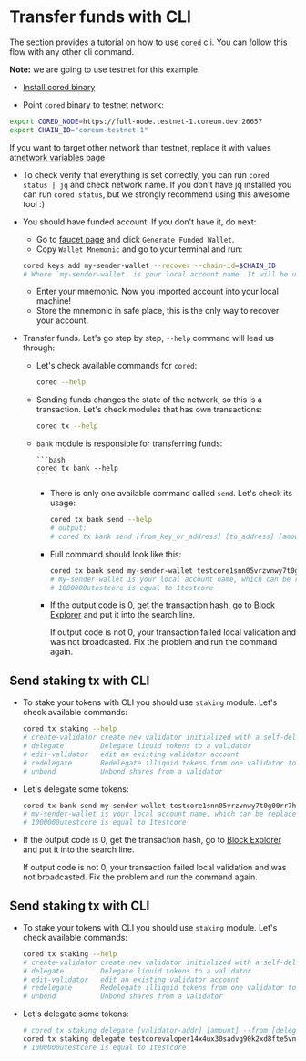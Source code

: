 # Transfer funds with CLI

The section provides a tutorial on how to use `cored` cli. You can follow this flow with any other
cli command.

**Note:** we are going to use testnet for this example.

-   <a href="/docs/become-validator/essentials/install-cored" target="_blank" rel="noopener noreferrer" class="text-[#24cc8e] hover:text-[#1db07a] text-md font-bold">Install cored binary</a>


-   Point `cored` binary to testnet network:

```bash
export CORED_NODE=https://full-node.testnet-1.coreum.dev:26657
export CHAIN_ID="coreum-testnet-1"
```

If you want to target other network than testnet, replace it with values at<a href="/docs/tutorials/get-started/setup-cli" target="_blank" rel="noopener noreferrer" class="text-[#24cc8e] hover:text-[#1db07a] text-md font-bold">network variables page</a>


  * To check verify that everything is set correctly, you can run `cored status | jq` and check network name.
    If you don't have jq installed you can run `cored status`, but we strongly recommend using this awesome tool :)

* You should have funded account. If you don't have it, do next:
  * Go to <a href="/docs/tools/faucet" target="_blank" rel="noopener noreferrer" class="text-[#24cc8e] hover:text-[#1db07a] text-md font-bold">faucet page</a>
 and click `Generate Funded Wallet`.
  * Copy `Wallet Mnemonic` and go to your terminal and run:
  ```bash
  cored keys add my-sender-wallet --recover --chain-id=$CHAIN_ID
  # Where `my-sender-wallet` is your local account name. It will be used later.
  ```
  * Enter your mnemonic. Now you imported account into your local machine!
  * Store the mnemonic in safe place, this is the only way to recover your account.

* Transfer funds. Let's go step by step, `--help` command will lead us through:
  * Let's check available commands for `cored`:
    ```bash
    cored --help
    ```
  * Sending funds changes the state of the network, so this is a transaction. Let's check modules that has own transactions:
    ```bash
    cored tx --help
    ```

  * `bank` module is responsible for transferring funds:

        ```bash
        cored tx bank --help
        ```

    -   There is only one available command called `send`. Let's check its usage:

        ```bash
        cored tx bank send --help
        # output:
        # cored tx bank send [from_key_or_address] [to_address] [amount] [flags]
        ```

    -   Full command should look like this:

        ```bash
        cored tx bank send my-sender-wallet testcore1snn05vrzvnwy7t0g00rr7hva63hmwxuuv7nrj0 1000000utestcore --node=$CORED_NODE --chain-id=$CHAIN_ID
        # my-sender-wallet is your local account name, which can be replaced by an address.
        # 1000000utestcore is equal to 1testcore
        ```

    -   If the output code is 0, get the transaction hash, go to
        <a href="/docs/tools/blockchain-explorers" target="_blank" rel="noopener noreferrer" class="text-[#24cc8e] hover:text-[#1db07a] text-md font-bold">Block Explorer</a>
 and put it into the search line.

        If output code is not 0, your transaction failed local validation and was not broadcasted.
        Fix the problem and run the command again.

## Send staking tx with CLI

-   To stake your tokens with CLI you should use `staking` module. Let's check available commands:

    ```bash
    cored tx staking --help
    # create-validator create new validator initialized with a self-delegation to it
    # delegate         Delegate liquid tokens to a validator
    # edit-validator   edit an existing validator account
    # redelegate       Redelegate illiquid tokens from one validator to another
    # unbond           Unbond shares from a validator
    ```

-   Let's delegate some tokens:
    ```bash
    cored tx bank send my-sender-wallet testcore1snn05vrzvnwy7t0g00rr7hva63hmwxuuv7nrj0 1000000utestcore --node=$CORED_NODE --chain-id=$CHAIN_ID
    # my-sender-wallet is your local account name, which can be replaced by an address.
    # 1000000utestcore is equal to 1testcore
    ```

  * If the output code is 0, get the transaction hash, go to <a href="/docs/tools/blockchain-explorers" target="_blank" rel="noopener noreferrer" class="text-[#24cc8e] hover:text-[#1db07a] text-md font-bold">Block Explorer</a>
 and put it into the search line.

    If output code is not 0, your transaction failed local validation and was not broadcasted. Fix the problem and run the command again.

## Send staking tx with CLI

* To stake your tokens with CLI you should use `staking` module. Let's check available commands:
  ```bash
  cored tx staking --help
  # create-validator create new validator initialized with a self-delegation to it
  # delegate         Delegate liquid tokens to a validator
  # edit-validator   edit an existing validator account
  # redelegate       Redelegate illiquid tokens from one validator to another
  # unbond           Unbond shares from a validator
  ```

* Let's delegate some tokens:
  ```bash
  # cored tx staking delegate [validator-addr] [amount] --from [delegator-addr] [flags]
  cored tx staking delegate testcorevaloper14x4ux30sadvg90k2xd8fte5vnhhh0uvkxf4rgm 1000000utestcore --from testcore1q07ldrjnr8xtsy3rz82yxqcdrffu3uw3daslrw --node=$CORED_NODE --chain-id=$CHAIN_ID
  # 1000000utestcore is equal to 1testcore
  ```
